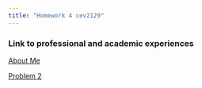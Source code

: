 ```yaml
---
title: "Homework 4 cev2129"
---
```


### Link to professional and academic experiences 
[About Me](about.html)

[Problem 2](problem2.html)
